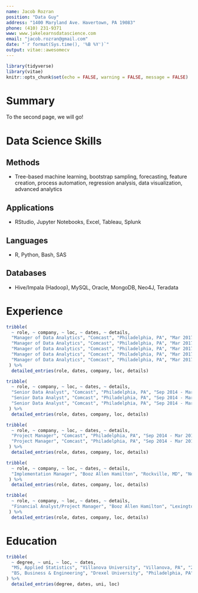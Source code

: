 ```yaml
---
name: Jacob Rozran
position: "Data Guy"
address: "1400 Maryland Ave. Havertown, PA 19083"
phone: (410) 231-9371
www: www.jakelearnsdatascience.com
email: "jacob.rozran@gmail.com"
date: "`r format(Sys.time(), '%B %Y')`"
output: vitae::awesomecv
---
```


```r
library(tidyverse)
library(vitae)
knitr::opts_chunk$set(echo = FALSE, warning = FALSE, message = FALSE)
```

# Summary

To the second page, we will go!

# Data Science Skills

## Methods

* Tree-based machine learning, bootstrap sampling, forecasting, feature creation, process automation, regression analysis, data visualization, advanced analytics

## Applications

* RStudio, Jupyter Notebooks, Excel, Tableau, Splunk

## Languages

* R, Python, Bash, SAS

## Databases

* Hive/Impala (Hadoop), MySQL, Oracle, MongoDB, Neo4J, Teradata

# Experience
```r
tribble(
  ~ role, ~ company, ~ loc, ~ dates, ~ details,
  "Manager of Data Analytics", "Comcast", "Philadelphia, PA", "Mar 2017 - Present", "Lead and manage the data analytics and engineering team for Xfinity Mobile Credit Risk Management, including hiring and training of staff analysts and engineers, collaborating with and providing analysis for stakeholders, and tracking and prioritizing all team tasking.",
  "Manager of Data Analytics", "Comcast", "Philadelphia, PA", "Mar 2017 - Present", "Designed and built a fraud decision making tool that combines custom feature creation, statistical and business rules, and predictive models built in R, Python, and Bash, which, in large part, is responsible for a decrease in month-over-month fraud losses by 92% in 2018.",
  "Manager of Data Analytics", "Comcast", "Philadelphia, PA", "Mar 2017 - Present", "Forecast involuntary churn (both bad debt and unit loss) for the organization on the numerous segments of our customer base.",
  "Manager of Data Analytics", "Comcast", "Philadelphia, PA", "Mar 2017 - Present", "Built and maintain numerous Tableau and Splunk dashboards representing fraud and credit to the organization.",
  "Manager of Data Analytics", "Comcast", "Philadelphia, PA", "Mar 2017 - Present", "Provide coaching, leadership, and mentorship to all analysts on the Xfinity Mobile Risk Management team."
 ) %>% 
  detailed_entries(role, dates, company, loc, details)
```

```r
tribble(
  ~ role, ~ company, ~ loc, ~ dates, ~ details,
  "Senior Data Analyst", "Comcast", "Philadelphia, PA", "Sep 2014 - Mar 2017", "Designed and built predictive models, which improved compromised user account detection times and discovery accuracy, for the Internet Services Engineering Analytics team – this work was presented internally along with several internal blog posts about the effort.", 
  "Senior Data Analyst", "Comcast", "Philadelphia, PA", "Sep 2014 - Mar 2017", "Used statistical methods to discover and automate the detection of anomalies.", 
  "Senior Data Analyst", "Comcast", "Philadelphia, PA", "Sep 2014 - Mar 2017", "Created forecasts of user base growth and project completion."
 ) %>% 
  detailed_entries(role, dates, company, loc, details)
```

\newpage 

```r
tribble(
  ~ role, ~ company, ~ loc, ~ dates, ~ details,
  "Project Manager", "Comcast", "Philadelphia, PA", "Sep 2014 - Mar 2017", "Served as a Project Manager and ScrumMaster for the Messaging Application Engineering (MAE) team, responsible for Residential Voicemail and Email Engineering teams.",
  "Project Manager", "Comcast", "Philadelphia, PA", "Sep 2014 - Mar 2017", "Obtained my Project Management Professional (PMP) and Certified ScrumMaster (CSM) certifications during my tenure as PM for the Messaging team."
 ) %>% 
  detailed_entries(role, dates, company, loc, details)
```

```r
tribble(
  ~ role, ~ company, ~ loc, ~ dates, ~ details,
  "Implementation Manager", "Booz Allen Hamilton", "Rockville, MD", "Nov 2010 - Apr 2013", "Served as the Implementation Manager and Site Administrator for the National Children’s Study (NCS) Portal, a Microsoft SharePoint 2010 web application, the NCS Application Homepage, and NCS Password Self Service."
 ) %>% 
  detailed_entries(role, dates, company, loc, details)
```

```r
tribble(
  ~ role, ~ company, ~ loc, ~ dates, ~ details,
  "Financial Analyst/Project Manager", "Booz Allen Hamilton", "Lexington Park, MD", "Nov 2009 - Oct 2010", "Developed a financial tracking system for client, which allowed key stakeholders to view current and projected funding over the lifetime of the contract."
 ) %>% 
  detailed_entries(role, dates, company, loc, details)
```


# Education
```r
tribble(
  ~ degree, ~ uni, ~ loc, ~ dates,
  "MS, Applied Statistics", "Villanova University", "Villanova, PA", "2015 - 2017",
  "BS, Business & Engineering", "Drexel University", "Philadelphia, PA", "2004 - 2009"
) %>% 
  detailed_entries(degree, dates, uni, loc)
```

